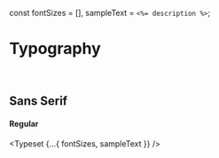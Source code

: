 const fontSizes = [],
  sampleText = `<%= description %>`;

<Meta title="Brand/Typography" />

# Typography

<br />

## Sans Serif

#### Regular

<Typeset {...{ fontSizes, sampleText }} />
